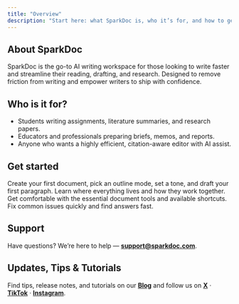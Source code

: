 ```yaml
---
title: "Overview"
description: "Start here: what SparkDoc is, who it’s for, and how to get productive fast."
---
```


## About SparkDoc

SparkDoc is the go-to AI writing workspace for those looking to write faster and streamline their reading, drafting, and research. Designed to remove friction from writing and empower writers to ship with confidence.

## Who is it for?

- Students writing assignments, literature summaries, and research papers.
- Educators and professionals preparing briefs, memos, and reports.
- Anyone who wants a highly efficient, citation-aware editor with AI assist.

## Get started

<Columns cols={2}>
  <Card title="Quick Start" icon="rocket" horizontal href="/new-user/quick-start">
    Create your first document, pick an outline mode, set a tone, and draft your first paragraph.
  </Card>
  <Card title="Key Elements" icon="sparkles" horizontal href="/new-user/key-elements">
    Learn where everything lives and how they work together.
  </Card>
  <Card title="Editor Basics" icon="book-open" horizontal href="/editor-basics/layout-and-navigation">
    Get comfortable with the essential document tools and available shortcuts.
  </Card>
  <Card title="Troubleshooting & FAQ" icon="life-buoy" horizontal href="/troubleshooting/autocomplete">
    Fix common issues quickly and find answers fast.
  </Card>
</Columns>

## Support

Have questions? We’re here to help — [**support@sparkdoc.com**](mailto:support@sparkdoc.com).

## Updates, Tips & Tutorials

Find tips, release notes, and tutorials on our [**Blog**](https://www.sparkdoc.com/blog) and follow us on [**X**](https://x.com/sparkdocai) · [**TikTok**](https://tiktok.com/@sparkdoc.com) · [**Instagram**](https://instagram.com/sparkdoc_).